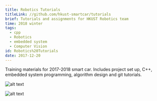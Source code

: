 ```yaml
---
title: Robotics Tutorials
titleLink: //github.com/hkust-smartcar/tutorials
brief: Tutorials and assignments for HKUST Robotics team
time: 2018 winter
tags:
  - cpp
  - Robotics
  - embedded system
  - Computer Vision
id: Robotics%20Tutorials
date: 2017-12-20
---
```


Training materials for 2017-2018 smart car. Includes project set up, C++, embedded system programming, algorithm design and git tutorials.

![alt text](<../public/img/posts/Robotics Tutorials/capacitor.jpg>)

![alt text](<../public/img/posts/Robotics Tutorials/senior play smart car.jpg>)
